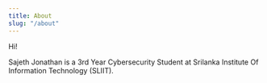 ---
title: About
slug: "/about"
---

Hi!

Sajeth Jonathan is a 3rd Year Cybersecurity Student at Srilanka Institute Of Information Technology (SLIIT).